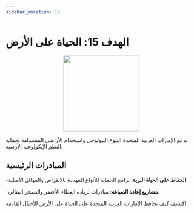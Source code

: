 ```yaml
---
sidebar_position: 15
---
```


# الهدف 15: الحياة على الأرض

<p align="center"><img src="https://www.un.org/sustainabledevelopment/wp-content/uploads/2019/08/E-Goal-15-1024x1024.png" width="200" height="200"/></p>

تدعم الإمارات العربية المتحدة التنوع البيولوجي واستخدام الأراضي المستدامة لحماية النظم الإيكولوجية الأرضية.

## المبادرات الرئيسية

-**الحفاظ على الحياة البرية**: برامج الحماية للأنواع المهددة بالانقراض والموائل الأصلية.

-**مشاريع إعادة الصياغة**: مبادرات لزيادة الغطاء الأخضر والتصحر القتالي.

اكتشف كيف تحافظ الإمارات العربية المتحدة على الحياة على الأرض للأجيال القادمة.